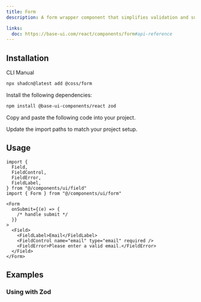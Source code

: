 ```yaml
---
title: Form
description: A form wrapper component that simplifies validation and submission.

links:
  doc: https://base-ui.com/react/components/form#api-reference
---
```


<ComponentPreview name="form-demo" />

## Installation

<CodeTabs>

<TabsList>
  <TabsTab value="cli">CLI</TabsTab>
  <TabsTab value="manual">Manual</TabsTab>
</TabsList>
<TabsPanel value="cli">

```bash
npx shadcn@latest add @coss/form
```

</TabsPanel>

<TabsPanel value="manual">

<Steps>

<Step>Install the following dependencies:</Step>

```bash
npm install @base-ui-components/react zod
```

<Step>Copy and paste the following code into your project.</Step>

<ComponentSource name="form" title="components/ui/form.tsx" />

<Step>Update the import paths to match your project setup.</Step>

</Steps>

</TabsPanel>

</CodeTabs>

## Usage

```tsx
import {
  Field,
  FieldControl,
  FieldError,
  FieldLabel,
} from "@/components/ui/field"
import { Form } from "@/components/ui/form"
```

```tsx
<Form
  onSubmit={(e) => {
    /* handle submit */
  }}
>
  <Field>
    <FieldLabel>Email</FieldLabel>
    <FieldControl name="email" type="email" required />
    <FieldError>Please enter a valid email.</FieldError>
  </Field>
</Form>
```

## Examples

### Using with Zod

<ComponentPreview name="form-zod" />
